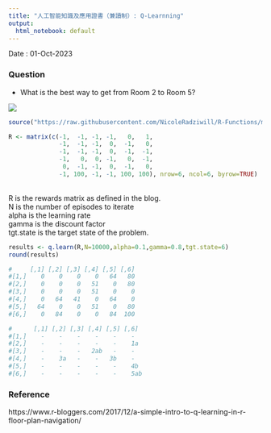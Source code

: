 ```yaml
---
title: "人工智能知識及應用證書（兼讀制）: Q-Learnning"
output:
  html_notebook: default
--- 
```


Date : 01-Oct-2023 

### Question
* What is the best way to get from Room 2 to Room 5?

![](Room.png) 


```r
source("https://raw.githubusercontent.com/NicoleRadziwill/R-Functions/master/qlearn.R")
```



```r
R <- matrix(c(-1,  -1, -1, -1,   0,   1,
              -1,  -1, -1,  0,  -1,   0,
              -1,  -1, -1,  0,  -1,  -1, 
              -1,   0,  0, -1,   0,  -1,
               0,  -1, -1,  0,  -1,   0,
              -1, 100, -1, -1, 100, 100), nrow=6, ncol=6, byrow=TRUE)
```


<br>
R is the rewards matrix as defined in the blog.<br>
N is the number of episodes to iterate<br>
alpha is the learning rate<br>
gamma is the discount factor<br>
tgt.state is the target state of the problem.<br>
```r
results <- q.learn(R,N=10000,alpha=0.1,gamma=0.8,tgt.state=6) 
round(results)
```


```r
#     [,1] [,2] [,3] [,4] [,5] [,6]
#[1,]    0    0    0    0   64   80
#[2,]    0    0    0   51    0   80
#[3,]    0    0    0   51    0    0
#[4,]    0   64   41    0   64    0
#[5,]   64    0    0   51    0   80
#[6,]    0   84    0    0   84  100
```

```r
#      [,1] [,2] [,3] [,4] [,5] [,6]
#[1,]    -    -    -    -    -    -
#[2,]    -    -    -    -    -    1a
#[3,]    -    -    -   2ab   -    -
#[4,]    -    3a   -    -   3b    -
#[5,]    -    -    -    -    -    4b
#[6,]    -    -    -    -    -    5ab
```

### Reference
https://www.r-bloggers.com/2017/12/a-simple-intro-to-q-learning-in-r-floor-plan-navigation/